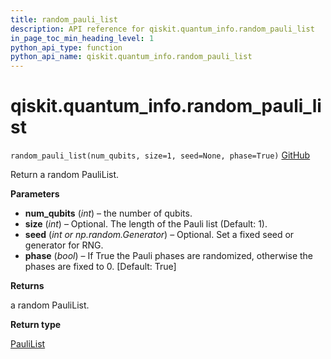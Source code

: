 ```yaml
---
title: random_pauli_list
description: API reference for qiskit.quantum_info.random_pauli_list
in_page_toc_min_heading_level: 1
python_api_type: function
python_api_name: qiskit.quantum_info.random_pauli_list
---
```


# qiskit.quantum\_info.random\_pauli\_list

<span id="qiskit.quantum_info.random_pauli_list" />

`random_pauli_list(num_qubits, size=1, seed=None, phase=True)` [GitHub](https://github.com/qiskit/qiskit/tree/stable/0.23/qiskit/quantum_info/operators/symplectic/random.py "view source code")

Return a random PauliList.

**Parameters**

*   **num\_qubits** (*int*) – the number of qubits.
*   **size** (*int*) – Optional. The length of the Pauli list (Default: 1).
*   **seed** (*int or np.random.Generator*) – Optional. Set a fixed seed or generator for RNG.
*   **phase** (*bool*) – If True the Pauli phases are randomized, otherwise the phases are fixed to 0. \[Default: True]

**Returns**

a random PauliList.

**Return type**

[PauliList](qiskit.quantum_info.PauliList "qiskit.quantum_info.PauliList")

